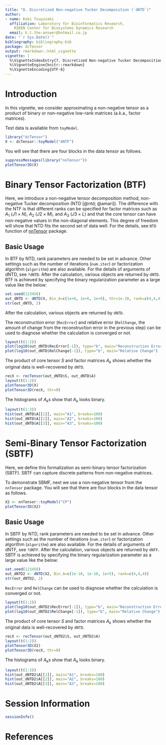 ```yaml
---
title: "8. Discretized Non-negative Tucker Decomposition (`dNTD`)"
author:
- name: Koki Tsuyuzaki
  affiliation: Laboratory for Bioinformatics Research,
    RIKEN Center for Biosystems Dynamics Research
  email: k.t.the-answer@hotmail.co.jp
date: "`r Sys.Date()`"
bibliography: bibliography.bib
package: dcTensor
output: rmarkdown::html_vignette
vignette: |
  %\VignetteIndexEntry{7. Discretized Non-negative Tucker Decomposition (`dNTD`)}
  %\VignetteEngine{knitr::rmarkdown}
  %\VignetteEncoding{UTF-8}
---
```


# Introduction

In this vignette, we consider approximating a non-negative tensor as a product of binary or non-negative low-rank matrices (a.k.a., factor matrices).

Test data is available from `toyModel`.

```r
library("dcTensor")
X <- dcTensor::toyModel("dNTF")
```

You will see that there are four blocks in the data tensor as follows.

```r
suppressMessages(library("nnTensor"))
plotTensor3D(X)
```

# Binary Tensor Factorization (BTF)

Here, we introduce a non-negative tensor decomposition method, non-negative Tucker decomposition (NTD [@ntd; @amari]). The difference with the NTF is that different ranks can be specified for factor matrices such as $A_1$ ($J1 \times N$), $A_2$ ($J2 \times M$), and $A_3$ ($J3 \times L$) and that the core tensor can have non-negative values in the non-diagonal elements. This degree of freedom will show that NTD fits the second set of data well. For the details, see `NTD` function of [nnTensor](https://cran.r-project.org/package=nnTensor) package.

## Basic Usage

In BTF by NTD, rank parameters are needed to be set in advance. Other settings such as the number of iterations (`num.iter`) or factorization algorithm (`algorithm`) are also available. For the details of arguments of dNTD, see `?dNTD`. After the calculation, various objects are returned by `dNTD`. BTF is achieved by specifying the binary regularization parameter as a large value like the below:

```r
set.seed(123456)
out_dNTD <- dNTD(X, Bin_A=c(1e+6, 1e+6, 1e+6), thr=1e-20, rank=c(4,4,4))
str(out_dNTD, 2)
```

After the calculation, various objects are returned by `dNTD`.

The reconstruction error (`RecError`) and relative error (`RelChange`, the amount of change from the reconstruction error in the previous step) can be used to diagnose whether the calculation is converged or not.

```r
layout(t(1:2))
plot(log10(out_dNTD$RecError[-1]), type="b", main="Reconstruction Error")
plot(log10(out_dNTD$RelChange[-1]), type="b", main="Relative Change")
```

The product of core tensor $S$ and factor matrices $A_{k}$ shows whether the original data is well-recovered by `dNTD`.

```r
recX <- recTensor(out_dNTD$S, out_dNTD$A)
layout(t(1:2))
plotTensor3D(X)
plotTensor3D(recX, thr=0)
```

The histograms of $A_{k}$s show that $A_{k}$ looks binary.

```r
layout(t(1:3))
hist(out_dNTD$A[[1]], main="A1", breaks=100)
hist(out_dNTD$A[[2]], main="A2", breaks=100)
hist(out_dNTD$A[[3]], main="A3", breaks=100)
```

# Semi-Binary Tensor Factorization (SBTF)

Here, we define this formalization as semi-binary tensor factorization (SBTF). SBTF can capture discrete patterns from non-negative matrices.

To demonstrate SBMF, next we use a non-negative tensor from the `nnTensor` package. You will see that there are four blocks in the data tensor as follows.

```r
X2 <- nnTensor::toyModel("CP")
plotTensor3D(X2)
```

## Basic Usage

In SBTF by NTD, rank parameters are needed to be set in advance. Other settings such as the number of iterations (`num.iter`) or factorization algorithm (`algorithm`) are also available. For the details of arguments of dNTF, see `?dNTF`. After the calculation, various objects are returned by `dNTF`. SBTF is achieved by specifying the binary regularization parameter as a large value like the below:

```r
set.seed(123456)
out_dNTD2 <- dNTD(X2, Bin_A=c(1e-10, 1e-10, 1e+5), rank=c(4,4,4))
str(out_dNTD2, 2)
```

`RecError` and `RelChange` can be used to diagnose whether the calculation is converged or not.

```r
layout(t(1:2))
plot(log10(out_dNTD2$RecError[-1]), type="b", main="Reconstruction Error")
plot(log10(out_dNTD2$RelChange[-1]), type="b", main="Relative Change")
```

The product of core tensor $S$ and factor matrices $A_{k}$ shows whether the original data is well-recovered by `dNTD`.

```r
recX <- recTensor(out_dNTD2$S, out_dNTD2$A)
layout(t(1:2))
plotTensor3D(X2)
plotTensor3D(recX, thr=0)
```

The histograms of $A_{k}$s show that $A_{k}$ looks binary.

```r
layout(t(1:3))
hist(out_dNTD2$A[[1]], main="A1", breaks=100)
hist(out_dNTD2$A[[2]], main="A2", breaks=100)
hist(out_dNTD2$A[[3]], main="A3", breaks=100)
```

# Session Information {.unnumbered}

```r
sessionInfo()
```

# References